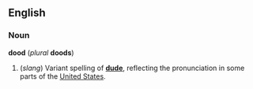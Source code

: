 ==English==
===Noun===
'''dood''' (''plural'' '''doods''')

#(''slang'') Variant spelling of '''[[dude]]''', reflecting the pronunciation in some parts of the [[United States]].